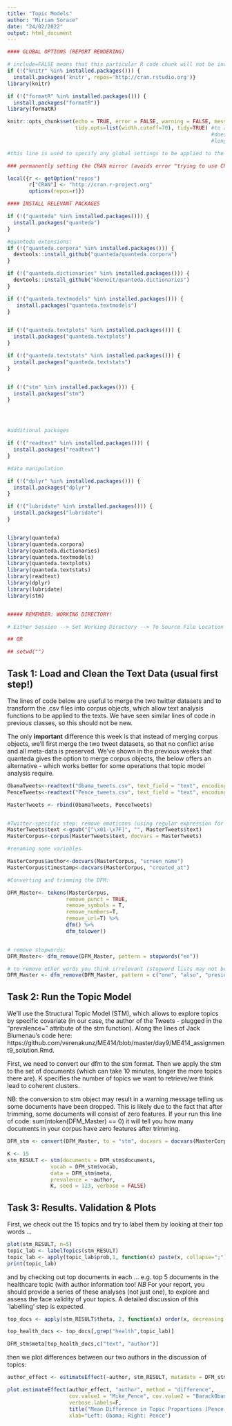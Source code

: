 ```yaml
---
title: "Topic Models"
author: "Miriam Sorace"
date: "24/02/2022"
output: html_document
---
```


```r

#### GLOBAL OPTIONS (REPORT RENDERING)

# include=FALSE means that this particular R code chunk will not be included in the final report. Useful for global settings or bits of code that might not be necessary to show in the final report (settings/set-up lines of code).
if (!("knitr" %in% installed.packages())) {
  install.packages('knitr', repos='http://cran.rstudio.org')}
library(knitr)

if (!("formatR" %in% installed.packages())) {
  install.packages("formatR")}
library(formatR)

knitr::opts_chunk$set(echo = TRUE, error = FALSE, warning = FALSE, message = FALSE, fig.align = "center",
                      tidy.opts=list(width.cutoff=70), tidy=TRUE) #to avoid source code going out of bounds
                                                                  #does not work if single var name is too
                                                                  #long though, as in point 5 below!  

#this line is used to specify any global settings to be applied to the R Markdown script.   The example sets all code chunks as “echo=TRUE”, meaning they will be included in the final rendered version, whereas error/warning messages or any other messages from R will not be displayed in the final, 'knitted' R Markdown file.

### permanently setting the CRAN mirror (avoids error "trying to use CRAN without setting a mirror")

local({r <- getOption("repos")
       r["CRAN"] <- "http://cran.r-project.org"
       options(repos=r)})

```




```r

#### INSTALL RELEVANT PACKAGES

if (!("quanteda" %in% installed.packages())) {
  install.packages("quanteda")
}

#quanteda extensions: 
if (!("quanteda.corpora" %in% installed.packages())) {
  devtools::install_github("quanteda/quanteda.corpora")
}

if (!("quanteda.dictionaries" %in% installed.packages())) {
  devtools::install_github("kbenoit/quanteda.dictionaries")
}

if (!("quanteda.textmodels" %in% installed.packages())) {
   install.packages("quanteda.textmodels")
}


if (!("quanteda.textplots" %in% installed.packages())) {
  install.packages("quanteda.textplots")
}

if (!("quanteda.textstats" %in% installed.packages())) {
  install.packages("quanteda.textstats")
}


if (!("stm" %in% installed.packages())) {
  install.packages("stm")
}




#additional packages

if (!("readtext" %in% installed.packages())) {
  install.packages("readtext")
}

#data manipulation

if (!("dplyr" %in% installed.packages())) {
  install.packages("dplyr")
}

if (!("lubridate" %in% installed.packages())) {
  install.packages("lubridate")
}


library(quanteda)
library(quanteda.corpora)
library(quanteda.dictionaries)
library(quanteda.textmodels)
library(quanteda.textplots)
library(quanteda.textstats)
library(readtext)
library(dplyr)
library(lubridate)
library(stm)



```




```r
##### REMEMBER: WORKING DIRECTORY!

# Either Session --> Set Working Directory --> To Source File Location (should do it automatically, but only when knitting - so, if you want to run the code bit by bit first do set the wd here). To Source File Location means that the data will be imported and saved IN THE SAME FOLDER where you saved the RMarkdown file you're working with!

## OR

## setwd("")

```


## Task 1: Load and Clean the Text Data (usual first step!)

The lines of code below are useful to merge the two twitter datasets and to transform the .csv files into corpus objects, which allow text analysis functions to be applied to the texts. We have seen similar lines of code in previous classes, so this should not be new.

The only **important** difference this week is that instead of merging corpus objects, we'll first merge the two tweet datasets, so that no conflict arise and all meta-data is preserved. We've shown in the previous weeks that quanteda gives the option to merge corpus objects, the below offers an alternative - which works better for some operations that topic model analysis require.

```r

ObamaTweets<-readtext("Obama_tweets.csv", text_field = "text", encoding = "ISO-8859-1")
PenceTweets<-readtext("Pence_tweets.csv", text_field = "text", encoding = "ISO-8859-1")

MasterTweets <- rbind(ObamaTweets, PenceTweets)


#Twitter-specific step: remove emoticons (using regular expression for emojis/non-ASCII characters):
MasterTweets$text <-gsub("[^\x01-\x7F]", "", MasterTweets$text)
MasterCorpus<-corpus(MasterTweets$text, docvars = MasterTweets)

#renaming some variables

MasterCorpus$author<-docvars(MasterCorpus, "screen_name")
MasterCorpus$timestamp<-docvars(MasterCorpus, "created_at")

#Converting and trimming the DFM:

DFM_Master<- tokens(MasterCorpus, 
                   remove_punct = TRUE, 
                   remove_symbols = T, 
                   remove_numbers=T, 
                   remove_url=T) %>%
                   dfm() %>%
                   dfm_tolower()


# remove stopwords:
DFM_Master<- dfm_remove(DFM_Master, pattern = stopwords("en"))

# to remove other words you think irrelevant (stopword lists may not be comprehensive)
DFM_Master <- dfm_remove(DFM_Master, pattern = c("one", "also", "president", "amp", "obama", "@mike_pence"))


```

## Task 2: Run the Topic Model

We'll use the Structural Topic Model (STM), which allows to explore topics by specific covariate (in our case, the author of the Tweets - plugged in the "prevalence=" attribute of the stm function). Along the lines of Jack Blumenau's code here: https://github.com/verenakunz/ME414/blob/master/day9/ME414_assignment9_solution.Rmd.

First, we need to convert our dfm to the stm format. Then we apply the stm to the set of documents (which can take 10 minutes, longer the more topics there are). K specifies the number of topics we want to retrieve/we think lead to coherent clusters.

NB: the conversion to stm object may result in a warning message telling us some documents have been dropped. This is likely due to the fact that after trimming, some documents will consist of zero features. If your run this line of code: sum(ntoken(DFM_Master) == 0) it will tell you how many documents in your corpus have zero features after trimming.

```r
DFM_stm <- convert(DFM_Master, to = "stm", docvars = docvars(MasterCorpus))

```

```r
K <- 15
stm_RESULT <- stm(documents = DFM_stm$documents, 
              vocab = DFM_stm$vocab, 
              data = DFM_stm$meta,
              prevalence = ~author,
              K, seed = 123, verbose = FALSE)
```


## Task 3: Results. Validation & Plots

First, we check out the 15 topics and try to label them by looking at their top words ...

```r
plot(stm_RESULT, n=5)
topic_lab <- labelTopics(stm_RESULT)
topic_lab <- apply(topic_lab$prob,1, function(x) paste(x, collapse=";"))
print(topic_lab)
```

and by checking out top documents in each ... e.g. top 5 documents in the healthcare topic (with author information too!
*NB* For your report, you should provide a series of these analyses (not just one), to explore and assess the face validity of your topics. A detailed discussion of this `labelling' step is expected.

```r
top_docs <- apply(stm_RESULT$theta, 2, function(x) order(x, decreasing = T)[1:5])

top_health_docs <- top_docs[,grep("health",topic_lab)]

DFM_stm$meta[top_health_docs,c("text", "author")]

```


then we plot differences between our two authors in the discussion of topics:

```r
author_effect <- estimateEffect(~author, stm_RESULT, metadata = DFM_stm$meta)

plot.estimateEffect(author_effect, "author", method = "difference", 
                    cov.value1 = "Mike_Pence", cov.value2 = "BarackObama",
                    verbose.labels=F,
                    title("Mean Difference in Topic Proportions (Pence-Obama)"),
                    xlab="Left: Obama; Right: Pence")

                    
```



